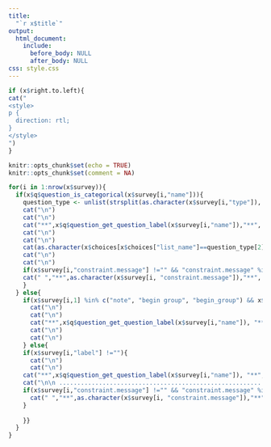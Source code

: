 ```yaml
---
title:
  "`r x$title`"
output:
  html_document:
    include:
      before_body: NULL
      after_body: NULL
css: style.css
---
```


```r
if (x$right.to.left){
cat("
<style>
p {
  direction: rtl;
}
</style>
")
}
```

```r

knitr::opts_chunk$set(echo = TRUE)
knitr::opts_chunk$set(comment = NA)

```


```r

for(i in 1:nrow(x$survey)){
  if(x$q$question_is_categorical(x$survey[i,"name"])){
    question_type <- unlist(strsplit(as.character(x$survey[i,"type"]), split = " ")) 
    cat("\n")
    cat("\n")
    cat("**",x$q$question_get_question_label(x$survey[i,"name"]),"**", "  (",question_type[1], ")", sep = "")
    cat("\n")
    cat("\n")
    cat(as.character(x$choices[x$choices["list_name"]==question_type[2],"label"]), " ",sep = "  [...]  ")
    cat("\n")
    cat("\n")
    if(x$survey[i,"constraint.message"] !="" && "constraint.message" %in% names(x$survey)){
    cat(" ","**",as.character(x$survey[i, "constraint.message"]),"**", sep = "")
    }
  } else{
    if(x$survey[i,1] %in% c("note", "begin group", "begin_group") && x$survey[i,"label"] !=""){
      cat("\n")
      cat("\n")
      cat("**",x$q$question_get_question_label(x$survey[i,"name"]), "**", sep = "")
      cat("\n")
      cat("\n")
    } else{
    if(x$survey[i,"label"] !=""){
      cat("\n")
      cat("\n")
    cat("**",x$q$question_get_question_label(x$survey[i,"name"]), "**", "   (",as.character(x$survey[i,"type"]),")", sep = "")
    cat("\n\n ...............................................................................    ")
    if(x$survey[i,"constraint.message"] !="" && "constraint.message" %in% names(x$survey)){
      cat(" ","**",as.character(x$survey[i, "constraint.message"]),"**", sep = "")
    }
    
    }}
  }
}

```

